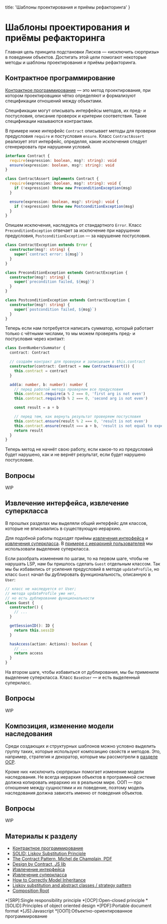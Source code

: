 
  title: 'Шаблоны проектирования и приёмы рефакторинга'
}


# Шаблоны проектирования и приёмы рефакторинга

Главная цель принципа подстановки Лисков — «исключить сюрпризы» в поведении объектов. Достигать этой цели помогают некоторые методы и шаблоны проектирования и приёмы рефакторинга.

## Контрактное программирование

[Контрактное программирование](https://ru.wikipedia.org/wiki/Контрактное_программирование) — это метод проектирования, при котором проектировщики чётко определяют и формализуют спецификации отношений между объектами.

Спецификации могут описывать интерфейсы методов, их пред- и постусловия, описание проверок и критерии соответствия. Такие спецификации называются контрактами.

В примере ниже интерфейс `Contract` описывает методы для проверки предусловия `require` и постусловия `ensure`. Класс `ContractAssert` реализует этот интерфейс, определяя, какие исключения следует сгенерировать при нарушении условий.

```ts
interface Contract {
  require(expression: boolean, msg?: string): void
  ensure(expression: boolean, msg?: string): void
}

class ContractAssert implements Contract {
  require(expression: boolean, msg?: string): void {
    if (!expression) throw new PreconditionException(msg)
  }

  ensure(expression: boolean, msg?: string): void {
    if (!expression) throw new PostconditionException(msg)
  }
}
```

Опишем исключения, наследуясь от стандартного `Error`. Класс `PreconditionException` отвечает за исключение при нарушении предусловия, `PostconditionException` — за нарушение постусловия.

```ts
class ContractException extends Error {
  constructor(msg?: string) {
    super(`contract error: ${msg}`)
  }
}

class PreconditionException extends ContractException {
  constructor(msg?: string) {
    super(`precondition failed, ${msg}`)
  }
}

class PostconditionException extends ContractException {
  constructor(msg?: string) {
    super(`postcondition failed, ${msg}`)
  }
}
```

Теперь если нам потребуется написать сумматор, который работает только с чётными числами, то мы можем проверять пред- и постусловия через контакт:

```ts
class EvenNumbersSummator {
  contract: Contract

  // создаём контракт для проверки и записываем в this.contract
  constructor(contract: Contract = new ContractAssert()) {
    this.contract = contract
  }

  add(a: number, b: number): number {
    // перед работой метода проверяем все предусловия
    this.contract.require(a % 2 === 0, 'first arg is not even')
    this.contract.require(b % 2 === 0, 'second arg is not even')

    const result = a + b

    // перед тем, как вернуть результат проверяем постусловия
    this.contract.ensure(result % 2 === 0, 'result is not even')
    this.contract.ensure(result === a + b, 'result is not equal to expected')
    return result
  }
}
```

Теперь метод не начнёт свою работу, если какое-то из предусловий будет нарушено, как и не вернёт результат, если будет нарушено постусловие.

## Вопросы
WIP

## Извлечение интерфейса, извлечение суперкласса

В прошлых разделах мы выделяли общий интерфейс для классов, которые не вписывались в существующую иерархию.

Для подобной работы подходят приёмы [извлечения интерфейса](https://refactoring.guru/ru/extract-interface) и [извлечения суперкласса](https://refactoring.guru/ru/extract-superclass). В [примере с иерархией пользователей](/lsp/in-real-life) мы использовали выделение суперкласса.

Если разобрать изменения по шагам, то на первом шаге, чтобы не нарушать LSP, нам бы пришлось сделать `Guest` отдельным классом. Так мы бы избавились от усиления предусловий в методе `updateProfile`, но класс `Guest` начал бы дублировать функциональность, описанную в `User`:

```ts
// класс не наследуется от User;
// метода updateProfile уже нет,
// но есть дублирование функциональности
class Guest {
  constructor() {
    // ...
  }

  getSessionID(): ID {
    return this.sessID
  }

  hasAccess(action: Actions): boolean {
    // ...
    return access
  }
}
```

На втором шаге, чтобы избавиться от дублирования, мы бы применили выделение суперкласса. Класс `BaseUser` — и есть выделенный суперкласс.

## Вопросы
WIP

## Композиция, изменение модели наследования

Среди создающих и структурных шаблонов можно условно выделить группу таких, которые используют композицию свойств и методов. Это, например, стратегия и декоратор, которые мы рассмотрели в [разделе OCP](/ocp/patterns).

Кроме них «исключить сюрпризы» помогает изменение модели наследования. Не всегда иерархия объектов в программной системе должна копировать иерархию их в реальном мире. ООП — про отношение между сущностями и их поведение, поэтому модель наследования должна зависеть именно от поведения объектов.

## Вопросы
WIP

## Материалы к разделу

- [Контрактное программирование](https://ru.wikipedia.org/wiki/Контрактное_программирование)
- [SOLID: Liskov Substitution Principle](https://dzone.com/articles/solid-liskov-substitution-principle)
- [The Contract Pattern, Michel de Champlain, PDF](https://hillside.net/plop/plop97/Proceedings/dechamplain.pdf)
- [Design by Contract, JS lib](https://gitlab.com/ex.xsoft.dev/orbios.dbc)
- [Извлечение интерфейса](https://refactoring.guru/ru/extract-interface)
- [Извлечение суперкласса](https://refactoring.guru/ru/extract-superclass)
- [How to Correctly Model Inheritance](https://dzone.com/articles/solid-liskov-substitution-principle#28)
- [Liskov substitution and abstract classes / strategy pattern](https://softwareengineering.stackexchange.com/questions/178886/liskov-substitution-and-abstract-classes-strategy-pattern/178888)
- [Composition Root](https://blog.ploeh.dk/2011/07/28/CompositionRoot/)

*[SRP]:Single responsibility principle
*[OCP]:Open-closed principle
*[SOLID]:Principles of object oriented design
*[PDF]:Portable document format
*[JS]:Javascript
*[ООП]:Объектно-ориентированное программирование
